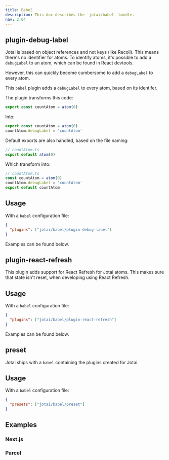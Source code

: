 ```yaml
---
title: Babel
description: This doc describes the `jotai/babel` bundle.
nav: 2.04
---
```


## plugin-debug-label

Jotai is based on object references and not keys (like Recoil). This means there's no identifier for atoms. To identify atoms, it's possible to add a `debugLabel` to an atom, which can be found in React devtools.

However, this can quickly become cumbersome to add a `debugLabel` to every atom.

This `babel` plugin adds a `debugLabel` to every atom, based on its identifer.

The plugin transforms this code:

```ts
export const countAtom = atom(0)
```

Into:

```ts
export const countAtom = atom(0)
countAtom.debugLabel = 'countAtom'
```

Default exports are also handled, based on the file naming:

```ts
// countAtom.ts
export default atom(0)
```

Which transform into:

```ts
// countAtom.ts
const countAtom = atom(0)
countAtom.debugLabel = 'countAtom'
export default countAtom
```

## Usage

With a `babel` configuration file:

```json
{
  "plugins": ["jotai/babel/plugin-debug-label"]
}
```

Examples can be found below.

## plugin-react-refresh

This plugin adds support for React Refresh for Jotai atoms. This makes sure that state isn't reset, when developing using React Refresh.

## Usage

With a `babel` configuration file:

```json
{
  "plugins": ["jotai/babel/plugin-react-refresh"]
}
```

Examples can be found below.

## preset

Jotai ships with a `babel` containing the plugins created for Jotai.

## Usage

With a `babel` configuration file:

```json
{
  "presets": ["jotai/babel/preset"]
}
```

## Examples

### Next.js

<CodeSandbox id="o2di2" />

### Parcel

<CodeSandbox id="bgf3b" />
